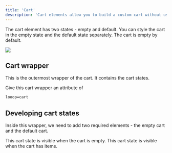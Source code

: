 ```yaml
---
title: 'Cart'
description: 'Cart elements allow you to build a custom cart without using Webflow ecommerce cart.'
---
```


The cart element has two states - empty and default. You can style the cart in the empty state and the default state separately. The cart is empty by default.

<Frame>
<img src="/images/cart-wrapper.jpg" />
</Frame>

## Cart wrapper
This is the outermost wrapper of the cart. It contains the cart states.

Give this cart wrapper an attribute of 
```html
looop=cart
```
## Developing cart states

Inside this wrapper, we need to add two required elements - the empty cart and the default cart.

<CardGroup cols={2}>
  <Card
    title="Empty State"
    icon="box-open"
    href="/webflow/cart/default"
  >
    This cart state is visible when the cart is empty.
  </Card>
  <Card
    title="Default State"
    icon="boxes-stacked"
    href="/webflow/cart/empty"
  >
    This cart state is visible when the cart has items.
  </Card>
</CardGroup>